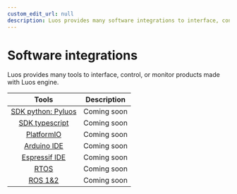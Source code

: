 ```yaml
---
custom_edit_url: null
description: Luos provides many software integrations to interface, control, or monitor products made with Luos engine.
---
```


# Software integrations

Luos provides many tools to interface, control, or monitor products made with Luos engine.

|  Tools                                             |  Description                                       |
| :------------------------------------------------: | :------------------------------------------------: |
| [SDK python: Pyluos](/docs/integrations/pyluos)           | Coming soon                                        |
| [SDK typescript](https://github.com/Luos-io/sdk-ts)| Coming soon                                        |
| [PlatformIO](/tutorials/pio)                       | Coming soon                                        |
| [Arduino IDE](/tutorials/arduino)                  | Coming soon                                        |
| [Espressif IDE](/tutorials/esp)                    | Coming soon                                        |
| [RTOS](/tutorials/freertos)                        | Coming soon                                        |
| [ROS 1&2](/docs/integrations/ros)                         | Coming soon                                        |
